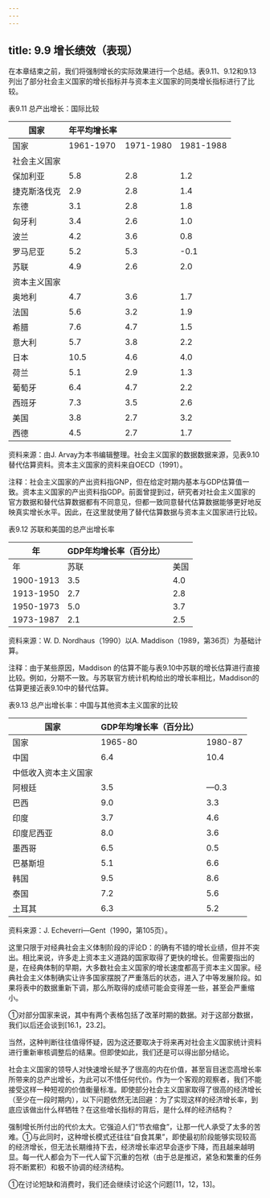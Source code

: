 ```yaml
---
---
---
```

title: 9.9 增长绩效（表现）
---



在本章结束之前，我们将强制增长的实际效果进行一个总结。表9.11、9.12和9.13列出了部分社会主义国家的增长指标并与资本主义国家的同类增长指标进行了比较。

表9.11 总产出增长：国际比较

|国家|年平均增长率|||
|-|-|-|-|
|国家|1961-1970|1971-1980|1981-1988|
|社会主义国家||||
|保加利亚|5.8|2.8|1.2|
|捷克斯洛伐克|2.9|2.8|1.4|
|东德|3.1|2.8|1.8|
|匈牙利|3.4|2.6|1.0|
|波兰|4.2|3.6|0.8|
|罗马尼亚|5.2|5.3|-0.1|
|苏联|4.9|2.6|2.0|
|资本主义国家||||
|奥地利|4.7|3.6|1.7|
|法国|5.6|3.2|1.9|
|希腊|7.6|4.7|1.5|
|意大利|5.7|3.8|2.2|
|日本|10.5|4.6|4.0|
|荷兰|5.1|2.9|1.3|
|葡萄牙|6.4|4.7|2.2|
|西班牙|7.3|3.5|2.6|
|美国|3.8|2.7|3.2|
|西德|4.5|2.7|1.7|

资料来源：由J. Arvay为本书编辑整理。社会主义国家的数据数据来源，见表9.10替代估算资料。资本主义国家的资料来自OECD（1991）。

注释：社会主义国家的产出资料指GNP，但在给定时期内基本与GDP估算值一致。资本主义国家的产出资料指GDP。前面曾提到过，研究者对社会主义国家的官方数据和替代估算数据都有不同意见，但都一致同意替代估算数据能够更好地反映真实增长水平。因此，在这里就使用了替代估算数据与资本主义国家进行比较。

表9.12 苏联和美国的总产出增长率

|年|GDP年均增长率（百分比）||
|-|-|-|
|年|苏联|美国|
|1900-1913|3.5|4.0|
|1913-1950|2.7|2.8|
|1950-1973|5.0|3.7|
|1973-1987|2.1|2.5|

资料来源：W. D. Nordhaus（1990）以A. Maddison（1989，第36页）为基础计算。

注释：由于某些原因，Maddison 的估算不能与表9.10中苏联的增长估算进行直接比较。例如，分期不一致。与苏联官方统计机构给出的增长率相比，Maddison的估算更接近表9.10中的替代估算。

表9.13 总产出增长率：中国与其他资本主义国家的比较

|国家|GDP年均增长率（百分比）||
|-|-|-|
|国家|1965-80|1980-87|
|中国|6.4|10.4|
|中低收入资本主义国家|||
|阿根廷|3.5|—0.3|
|巴西|9.0|3.3|
|印度|3.7|4.6|
|印度尼西亚|8.0|3.6|
|墨西哥|6.5|0.5|
|巴基斯坦|5.1|6.6|
|韩国|9.5|8.6|
|泰国|7.2|5.6|
|土耳其|6.3|5.2|

资料来源：J. Echeverri—Gent（1990，第105页）。

这里只限于对经典社会主义体制阶段的评论D：的确有不错的增长业绩，但并不突出。相比来说，许多走上资本主义道路的国家取得了更快的增长。但需要指出的是，在经典体制的早期，大多数社会主义国家的增长速度都高于资本主义国家。经典社会主义体制确实让许多国家摆脱了严重落后的状态，进入了中等发展阶段。如果将表中的数据重新下调，那么所取得的成绩可能会变得差一些，甚至会严重缩小。

①对部分国家来说，其中有两个表格包括了改革时期的数据。对于这部分数据，我们以后还会谈到[16.1，23.2]。

当然，这种判断往往值得怀疑，因为这还要取决于将来再对社会主义国家统计资料进行重新审核调整后的结果。但即使如此，我们还是可以得出部分结论。

社会主义国家的领导人对快速增长赋予了很高的内在价值，甚至盲目迷恋高增长率所带来的总产出增长，为此可以不惜任何代价。作为一个客观的观察者，我们不能接受这样一种短视的价值衡量标准。即使部分社会主义国家取得了很高的经济增长（至少在一段时期内），以下问题依然无法回避：为了实现这样的经济增长率，到底应该做出什么样牺牲？在这些增长指标的背后，是什么样的经济结构？

强制增长所付出的代价太大。它强迫人们“节衣缩食”，让那一代人承受了太多的苦难。①与此同时，这种增长模式还往往“自食其果”，即使最初阶段能够实现较高的经济增长，但无法长期维持下去，经济增长率迟早会逐步下降，而且越来越明显。每一代人都会为下一代人留下沉重的包袱（由于总是推迟，紧急和繁重的任务将不断累积）和极不协调的经济结构。

①在讨论短缺和消费时，我们还会继续讨论这个问题[11，12，13]。
